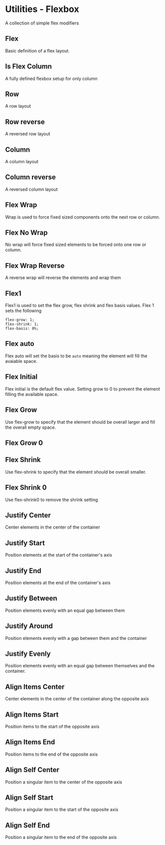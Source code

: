
<Meta of={FlexboxStories} />

# Utilities - Flexbox

A collection of simple flex modifiers

## Flex

Basic definition of a flex layout.

<Canvas of={FlexboxStories.Flex} />

<RenderHtmlMarkup component="Flexbox" story="flex" />

## Is Flex Column

A fully defined flexbox setup for only column

<Canvas of={FlexboxStories.IsFlexColumn} />

<RenderHtmlMarkup component="Flexbox" story="is-flex-column" />

## Row

A row layout

<Canvas of={FlexboxStories.FlexRow} />

<RenderHtmlMarkup component="Flexbox" story="flex-row" />

## Row reverse

A reversed row layout

<Canvas of={FlexboxStories.FlexRowReverse} />

<RenderHtmlMarkup component="Flexbox" story="flex-row-reverse" />

## Column

A column layout

<Canvas of={FlexboxStories.FlexColumn} />

<RenderHtmlMarkup component="Flexbox" story="flex-column" />

## Column reverse

A reversed column layout

<Canvas of={FlexboxStories.FlexColumnReverse} />

<RenderHtmlMarkup component="Flexbox" story="flex-column-reverse" />

## Flex Wrap

Wrap is used to force fixed sized components onto the next row or column.

<Canvas of={FlexboxStories.FlexWrap} />

<RenderHtmlMarkup component="Flexbox" story="flex-wrap" />

## Flex No Wrap

No wrap will force fixed sized elements to be forced onto one row or column.

<Canvas of={FlexboxStories.FlexNoWrap} />

<RenderHtmlMarkup component="Flexbox" story="flex-no-wrap" />

## Flex Wrap Reverse

A reverse wrap will reverse the elements and wrap them

<Canvas of={FlexboxStories.FlexWrapReverse} />

<RenderHtmlMarkup component="Flexbox" story="flex-wrap-reverse" />

## Flex1

Flex1 is used to set the flex grow, flex shrink and flex basis values. Flex 1 sets the following

```
flex-grow: 1;
flex-shrink: 1;
flex-basis: 0%;
```

<Canvas of={FlexboxStories.Flex1} />

<RenderHtmlMarkup component="Flexbox" story="Flex 1" />

## Flex auto

Flex auto will set the basis to be `auto` meaning the element will fill the avaiable space.

<Canvas of={FlexboxStories.FlexAuto} />

<RenderHtmlMarkup component="Flexbox" story="flex-auto" />

## Flex Initial

Flex initial is the default flex value. Setting grow to 0 to prevent the element filling the available space.

<Canvas of={FlexboxStories.FlexInitial} />

<RenderHtmlMarkup component="Flexbox" story="flex-initial" />

## Flex Grow

Use flex-grow to specify that the element should be overall larger and fill the overall empty space.

<Canvas of={FlexboxStories.FlexGrow} />

<RenderHtmlMarkup component="Flexbox" story="flex-grow" />

## Flex Grow 0

<Canvas of={FlexboxStories.FlexGrow0} />

<RenderHtmlMarkup component="Flexbox" story="flex grow 0" />

## Flex Shrink

Use flex-shrink to specify that the element should be overall smaller.

<Canvas of={FlexboxStories.FlexShrink} />

<RenderHtmlMarkup component="Flexbox" story="flex-shrink" />

## Flex Shrink 0

Use flex-shrink0 to remove the shrink setting

<Canvas of={FlexboxStories.FlexShrink0} />

<RenderHtmlMarkup component="Flexbox" story="flex shrink 0" />

## Justify Center

Center elements in the center of the container

<Canvas of={FlexboxStories.FlexJustifyCenter} />

<RenderHtmlMarkup component="Flexbox" story="flex-justify-center" />

## Justify Start

Position elements at the start of the container's axis

<Canvas of={FlexboxStories.FlexJustifyStart} />

<RenderHtmlMarkup component="Flexbox" story="flex-justify-start" />

## Justify End

Position elements at the end of the container's axis

<Canvas of={FlexboxStories.FlexJustifyEnd} />

<RenderHtmlMarkup component="Flexbox" story="flex-justify-end" />

## Justify Between

Position elements evenly with an equal gap between them

<Canvas of={FlexboxStories.FlexJustifyBetween} />

<RenderHtmlMarkup component="Flexbox" story="flex-justify-between" />

## Justify Around

Position elements evenly with a gap between them and the container

<Canvas of={FlexboxStories.FlexJustifyAround} />

<RenderHtmlMarkup component="Flexbox" story="flex-justify-around" />

## Justify Evenly

Position elements evenly with an equal gap between themselves and the container.

<Canvas of={FlexboxStories.FlexJustifyEvenly} />

<RenderHtmlMarkup component="Flexbox" story="flex-justify-evenly" />

## Align Items Center

Center elements in the center of the container along the opposite axis

<Canvas of={FlexboxStories.FlexAlignCenter} />

<RenderHtmlMarkup component="Flexbox" story="flex-align-center" />

## Align Items Start

Position items to the start of the opposite axis

<Canvas of={FlexboxStories.FlexAlignStart} />

<RenderHtmlMarkup component="Flexbox" story="flex-align-start" />

## Align Items End

Position items to the end of the opposite axis

<Canvas of={FlexboxStories.FlexAlignEnd} />

<RenderHtmlMarkup component="Flexbox" story="flex-align-end" />

## Align Self Center

Position a singular item to the center of the opposite axis

<Canvas of={FlexboxStories.FlexAlignSelfCenter} />

<RenderHtmlMarkup component="Flexbox" story="flex-align-self-center" />

## Align Self Start

Position a singular item to the start of the opposite axis

<Canvas of={FlexboxStories.FlexAlignSelfStart} />

<RenderHtmlMarkup component="Flexbox" story="flex-align-self-start" />

## Align Self End

Position a singular item to the end of the opposite axis

<Canvas of={FlexboxStories.FlexAlignSelfEnd} />

<RenderHtmlMarkup component="Flexbox" story="flex-align-self-end" />
